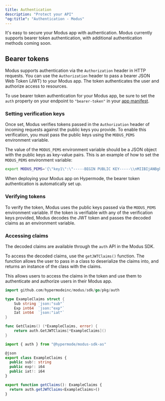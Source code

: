 ```yaml
---
title: Authentication
description: "Protect your API"
"og:title": "Authentication - Modus"
---
```


It's easy to secure your Modus app with authentication. Modus currently supports
bearer token authentication, with additional authentication methods coming soon.

## Bearer tokens

Modus supports authentication via the `Authorization` header in HTTP requests.
You can use the `Authorization` header to pass a bearer JSON Web Token (JWT) to
your Modus app. The token authenticates the user and authorize access to
resources.

To use bearer token authentication for your Modus app, be sure to set the `auth`
property on your endpoint to `"bearer-token"` in your
[app manifest](/modus/app-manifest#endpoints).

### Setting verification keys

Once set, Modus verifies tokens passed in the `Authorization` header of incoming
requests against the public keys you provide. To enable this verification, you
must pass the public keys using the `MODUS_PEMS` environment variable.

The value of the `MODUS_PEMS` environment variable should be a JSON object with
the public keys as key-value pairs. This is an example of how to set the
`MODUS_PEMS` environment variable:

```bash
export MODUS_PEMS='{\"key1\":\"-----BEGIN PUBLIC KEY-----\\nMIIBIjANBgkqhkiG9w0BAQEFAAOCAQ8AMIIBCgKCAQEAwJ9z1z1z1z1z1z\\n-----END PUBLIC KEY-----\"}'
```

<Tip>
  When deploying your Modus app on Hypermode, the bearer token authentication is
  automatically set up.
</Tip>

### Verifying tokens

To verify the token, Modus uses the public keys passed via the `MODUS_PEMS`
environment variable. If the token is verifiable with any of the verification
keys provided, Modus decodes the JWT token and passes the decoded claims as an
environment variable.

### Accessing claims

The decoded claims are available through the `auth` API in the Modus SDK.

To access the decoded claims, use the `getJWTClaims()` function. The function
allows the user to pass in a class to deserialize the claims into, and returns
an instance of the class with the claims.

This allows users to access the claims in the token and use them to authenticate
and authorize users in their Modus app.

<CodeGroup>

```go Go
import github.com/hypermodeinc/modus/sdk/go/pkg/auth

type ExampleClaims struct {
    Sub string `json:"sub"`
    Exp int64  `json:"exp"`
    Iat int64  `json:"iat"`
}

func GetClaims() (*ExampleClaims, error) {
    return auth.GetJWTClaims[*ExampleClaims]()
}
```

```ts AssemblyScript
import { auth } from "@hypermode/modus-sdk-as"

@json
export class ExampleClaims {
  public sub!: string
  public exp!: i64
  public iat!: i64
}

export function getClaims(): ExampleClaims {
  return auth.getJWTClaims<ExampleClaims>()
}
```

</CodeGroup>
